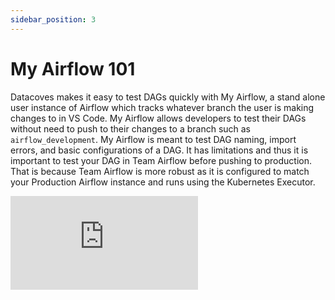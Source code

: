 ```yaml
---
sidebar_position: 3
---
```

# My Airflow 101

Datacoves makes it easy to test DAGs quickly with My Airflow, a stand alone user instance of Airflow which tracks whatever branch the user is making changes to in VS Code. My Airflow allows developers to test their DAGs without need to push to their changes to a branch such as `airflow_development`. My Airflow is meant to test DAG naming, import errors, and basic configurations of a DAG. It has limitations and thus it is important to test your DAG in Team Airflow before pushing to production. That is because Team Airflow is more robust as it is configured to match your Production Airflow instance and runs using the Kubernetes Executor. 

<div style={{ position: 'relative', paddingBottom: '56.25%', height: 0 }}>
  <iframe
    src="https://www.loom.com/embed/279354dd8ea042c690ee731333f8f8a8?sid=3076574f-01f5-4a77-a4d0-26a021f8b78e"
    frameBorder="0"
    webkitAllowFullScreen
    mozAllowFullScreen
    allowFullScreen
    style={{ position: 'absolute', top: 0, left: 0, width: '100%', height: '100%' }}
  />
</div>

## Limitations

While My Airflow will make writing and testing DAGs quick it is important to cover its limitations.
1. My Airflow uses Sqlite
2. My Airflow **cannot** run tasks in parallel. It will run one task at a time.
3. Connections and variables from Team Airflow **will not** be automatically ported over to My Airflow. You will need to perform a variable import either manually or using the [`datacoves my import`](/how-tos/my_airflow/my-import.md) command in your terminal.
4. Emailing is not available in My Airflow.
5. Slack and Teams notifications are not available in My Airflow.

## Banner Colors

You can differentiate My Airflow from Team Airflow by the color of the banner

My Airflow = Light Blue 

![My Airlfow banner](assets/airflow_my.jpg)

Team Airflow = Dark Blue

![Team Airflow](assets/airflow_team.jpg)


